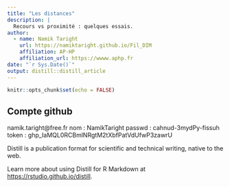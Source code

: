 ```yaml
---
title: "Les distances"
description: |
  Recours vs proximité : quelques essais.
author:
  - name: Namik Taright 
    url: https://namiktaright.github.io/Fil_DIM
    affiliation: AP-HP
    affiliation_url: https://wwww.aphp.fr
date: "`r Sys.Date()`"
output: distill::distill_article
---
```


```r
knitr::opts_chunk$set(echo = FALSE)
```
Compte github
-------------
namik.taright@free.fr
nom : NamikTaright
passwd : cahnud-3mydPy-fissuh
token : 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


Distill is a publication format for scientific and technical writing, native to the web. 

Learn more about using Distill for R Markdown at <https://rstudio.github.io/distill>.




